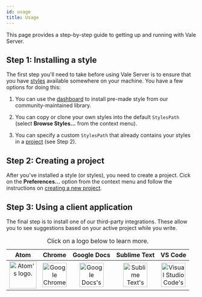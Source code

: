 ```yaml
---
id: usage
title: Usage
---
```



This page provides a step-by-step guide to getting up and running with Vale Server.

## Step 1: Installing a style

The first step you'll need to take before using Vale Server is to ensure that
you have [styles](concepts/styles) available somewhere on your machine. You have a few
options for doing this:

1. You can use the [dashboard](gui#styles) to install pre-made style from our
   community-maintained library.

2. You can copy or clone your own styles into the default `StylesPath`
   (select **Browse Styles...** from the context menu).

3. You can specify a custom `StylesPath` that already contains your styles in
   a [project](gui#projects) (see Step 2).

## Step 2: Creating a project

After you've installed a style (or styles), you need to create a
project. Cick on the **Preferences...** option from the context
menu and follow the instructions on [creating a new project](gui#projects).

## Step 3: Using a client application

The final step is to install one of our third-party integrations. These allow
you to see suggestions based on your active project while you write.

<table>
   <caption>Click on a logo below to learn more.</caption>
   <thead>
      <tr>
         <th>Atom</th>
         <th>Chrome</th>
         <th>Google Docs</th>
         <th>Sublime Text</th>
         <th>VS Code</th>
      </tr>
   </thead>
   <tbody>
      <tr align="center">
         <td>
            <a href="clients/atom">
              <img
               alt="Atom's logo."
               src={useBaseUrl('img/logos/Atom.png')}
               height="72"/>
            </a>
         </td>
         <td>
            <a href="clients/chrome">
              <img
               alt="Google Chrome's logo."
               src={useBaseUrl('img/logos/chrome.png')}
               height="64"/>
            </a>
         </td>
         <td>
            <a href="clients/gdocs">
              <img
               alt="Google Docs's logo."
               src={useBaseUrl('img/logos/gdocs.png')}
               height="64"/>
            </a>
         </td>
         <td align="center">
            <a href="clients/sublime">
              <img
               alt="Sublime Text's logo."
               src={useBaseUrl('img/logos/sublime.png')}
               height="64"/>
            </a>
         </td>
         <td align="center">
            <a href="clients/vscode">
              <img
               alt="Visual Studio Code's logo."
               src={useBaseUrl('img/logos/code.png')}
               height="64"/>
            </a>
         </td>
      </tr>
   </tbody>
</table>
